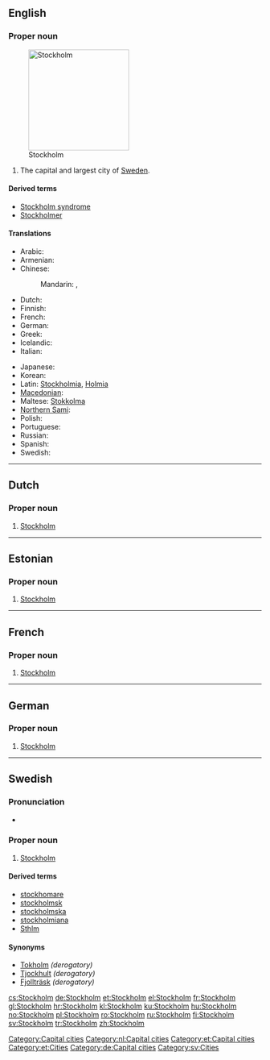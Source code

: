 {{wikipedia}}
==English==

===Proper noun===
{{infl|en|proper noun}}
[[File:GamlaStan from Katarinahissen Stockholm Swe.jpg|right|thumb|200px|Stockholm]]
# The capital and largest city of [[Sweden]].

====Derived terms====
* [[Stockholm syndrome]]
* [[Stockholmer]]

====Translations====
{{trans-top|capital of Sweden}}
* Arabic: {{t|ar|استكهولم|m|tr=istukhuulm}}
* Armenian: {{t-|hy|Ստոկհոլմ|tr=Stokholm}}
* Chinese:
*: Mandarin: {{t-|cmn|斯德哥爾摩|sc=Hani}}, {{t-|cmn|斯德哥尔摩|tr=Sīdégē'ěrmó|sc=Hani}}
* Dutch: {{t-|nl|Stockholm}}
* Finnish: {{t+|fi|Tukholma}}
* French: {{t+|fr|Stockholm|m}}
* German: {{t+|de|Stockholm|n}}
* Greek: {{t+|el|Στοκχόλμη|f|tr=Stokchólmi}}
* Icelandic: {{t+|is|Stokkhólmur|m}}
* Italian: {{t+|it|Stoccolma|f}}
{{trans-mid}}
* Japanese: {{t-|ja|ストックホルム|tr=Sutokkuhorumu}}
* Korean: {{t|ko|스톡홀름|tr=Seutokholleum|sc=Hang}}
* Latin: [[Stockholmia]], [[Holmia]]
* [[Macedonian]]: {{t|mk|Стокхолм|m|tr=Stókholm}}
* Maltese: [[Stokkolma]]
* [[Northern Sami]]: {{tø|se|Stockholbma}}
* Polish: {{t+|pl|Sztokholm|m}}
* Portuguese: {{t-|pt|Estocolmo}}
* Russian: {{t-|ru|Стокгольм|m|tr=Stokgól’m}}
* Spanish: {{t+|es|Estocolmo}}
* Swedish: {{t|sv|Stockholm}}
{{trans-bottom}}

[[Category:Capital cities]]

----

==Dutch==
{{wikipedia|lang=nl}}

===Proper noun===
{{infl|nl|proper noun}}

# [[#English|Stockholm]]

[[Category:nl:Capital cities]]

----

==Estonian==

===Proper noun===
{{infl|et|proper noun}}

# [[#English|Stockholm]]

[[Category:et:Capital cities]]
[[Category:et:Cities]]

----

==French==

===Proper noun===
{{infl|fr|proper noun}}

# [[#English|Stockholm]]

----

==German==

===Proper noun===
{{infl|de|proper noun|g=n}}

# [[#English|Stockholm]]

[[Category:de:Capital cities]]

----

==Swedish==

===Pronunciation===
* {{audio|Sv-Stockholm.ogg|audio}}

===Proper noun===
{{infl|sv|proper noun}}

# [[#English|Stockholm]]

====Derived terms====
* [[stockhomare]]
* [[stockholmsk]]
* [[stockholmska]]
* [[stockholmiana]]
* [[Sthlm]]

====Synonyms====
* [[Tokholm]] ''(derogatory)''
* [[Tjockhult]] ''(derogatory)''
* [[Fjollträsk]] ''(derogatory)''

[[Category:sv:Cities]]

[[cs:Stockholm]]
[[de:Stockholm]]
[[et:Stockholm]]
[[el:Stockholm]]
[[fr:Stockholm]]
[[gl:Stockholm]]
[[hr:Stockholm]]
[[kl:Stockholm]]
[[ku:Stockholm]]
[[hu:Stockholm]]
[[no:Stockholm]]
[[pl:Stockholm]]
[[ro:Stockholm]]
[[ru:Stockholm]]
[[fi:Stockholm]]
[[sv:Stockholm]]
[[tr:Stockholm]]
[[zh:Stockholm]]